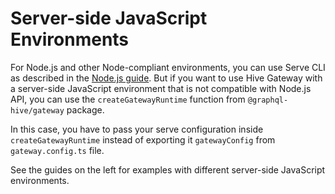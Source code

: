 
# Server-side JavaScript Environments

For Node.js and other Node-compliant environments, you can use Serve CLI as described in the
[Node.js guide](/docs/gateway/deployment/runtimes/nodejs). But if you want to use Hive Gateway with
a server-side JavaScript environment that is not compatible with Node.js API, you can use the
`createGatewayRuntime` function from `@graphql-hive/gateway` package.

In this case, you have to pass your serve configuration inside `createGatewayRuntime` instead of
exporting it `gatewayConfig` from `gateway.config.ts` file.

See the guides on the left for examples with different server-side JavaScript environments.

